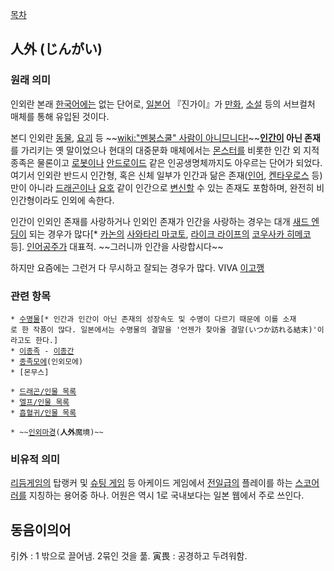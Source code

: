 [[목차]]

== 人外 (じんがい) ==
=== 원래 의미 ===
인외란 본래 [[한국어]]에는 없는 단어로, [[일본어]] 『진가이』가 [[만화]], [[소설]] 등의 서브컬처 매체를 통해 유입된 것이다.

본디 인외란 [[동물]], [[요괴]] 등 ~~[[wiki:"멘붕스쿨" 사람이 아니므니다!]]~~'''[[인간]]이 아닌 존재'''를 가리키는 옛 말이었으나 현대의 대중문화 매체에서는 [[몬스터]]를 비롯한 인간 외 지적 종족은 물론이고 [[로봇]]이나 [[안드로이드]] 같은 인공생명체까지도 아우르는 단어가 되었다. 여기서 인외란 반드시 인간형, 혹은 신체 일부가 인간과 닮은 존재([[인어]], [[켄타우로스]] 등)만이 아니라 [[드래곤]]이나 [[요호]] 같이 인간으로 [[변신]]할 수 있는 존재도 포함하며, 완전히 비인간형이라도 인외에 속한다.

인간이 인외인 존재를 사랑하거나 인외인 존재가 인간을 사랑하는 경우는 대개 [[새드 엔딩]]이 되는 경우가 많다[* [[카논]]의 [[사와타리 마코토]], [[라이크 라이프]]의 [[코우사카 히메코]] 등]. [[인어공주]]가 대표적. ~~그러니까 인간을 사랑합시다~~

하지만 요즘에는 그런거 다 무시하고 잘되는 경우가 많다. VIVA [[이고깽]]

=== 관련 항목 ===
 * [[수명물]][* 인간과 인간이 아닌 존재의 성장속도 및 수명이 다르기 때문에 이를 소재로 한 작품이 많다. 일본에서는 수명물의 결말을 '언젠가 찾아올 결말(いつか訪れる結末)'이라고도 한다.]
 * [[이종족]] - [[이종간]]
 * [[종족모에]](인외모에)
 * [몬무스]

 * [[드래곤/인물 목록]]
 * [[엘프/인물 목록]]
 * [[흡혈귀/인물 목록]]

 * ~~[[인외마경]]('''人外'''魔境)~~
=== 비유적 의미 ===
[[리듬게임]]의 탑랭커 및 [[슈팅 게임]] 등 아케이드 게임에서 [[전일]]급의 플레이를 하는 [[스코어러]]를 지칭하는 용어중 하나. 어원은 역시 1로 국내보다는 일본 웹에서 주로 쓰인다. 

== 동음이의어 ==
引外 : 1 밖으로 끌어냄. 2묶인 것을 풂.
寅畏 : 공경하고 두려워함. 


